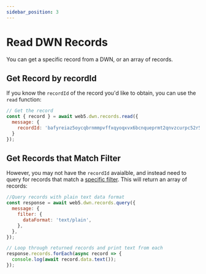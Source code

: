 ```yaml
---
sidebar_position: 3
---
```


# Read DWN Records
You can get a specific record from a DWN, or an array of records.

## Get Record by recordId
If you know the `recordId` of the record you'd like to obtain, you can use the `read` function:

```js
// Get the record
const { record } = await web5.dwn.records.read({
  message: {
    recordId: 'bafyreiaz5oycqbrnmmpvffxqyoqxvx6bcnqueprmt2qnvzcurpc52r5uyy',
  }
});
```

## Get Records that Match Filter
However, you may not have the `recordId` avaialble, and instead need to query for records that match a [specific filter](/docs/web5/build/decentralized-web-nodes/query-from-dwn#filterable-record-properties). This will return an array of records:

```js
//Query records with plain text data format
const response = await web5.dwn.records.query({
  message: {
    filter: {
      dataFormat: 'text/plain',
    },
  },
});

// Loop through returned records and print text from each
response.records.forEach(async record => {
  console.log(await record.data.text());
});
```
